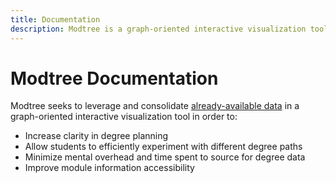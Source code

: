 ```yaml
---
title: Documentation
description: Modtree is a graph-oriented interactive visualization tool for planning out university degrees.
---
```



# Modtree Documentation

<Features />

Modtree seeks to leverage and consolidate [already-available
data][nusmods-api] in a graph-oriented interactive visualization tool
in order to:

- Increase clarity in degree planning
- Allow students to efficiently experiment with different degree paths
- Minimize mental overhead and time spent to source for degree data
- Improve module information accessibility

[nusmods-api]: https://api.nusmods.com/v2
